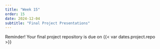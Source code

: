 ```yaml
---
title: "Week 15"
order: 15
date: 2024-12-04
subtitle: "Final Project Presentations"
---
```


::: {.callout-important appearance="simple"}
Reminder! Your final project repository is due on {{< var dates.project.repo >}}
:::
